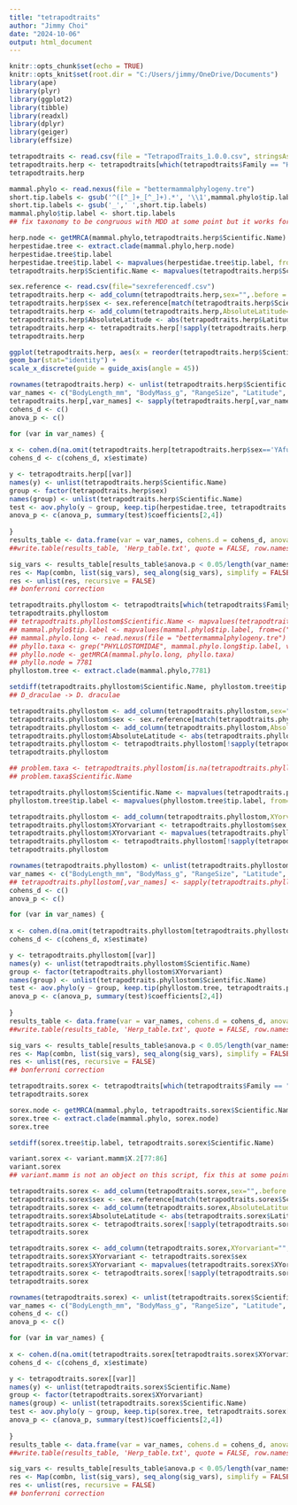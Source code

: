 ---
title: "tetrapodtraits"
author: "Jimmy Choi"
date: "2024-10-06"
output: html_document
---

```{r setup, include=FALSE}
knitr::opts_chunk$set(echo = TRUE)
knitr::opts_knit$set(root.dir = "C:/Users/jimmy/OneDrive/Documents")
library(ape)
library(plyr)
library(ggplot2)
library(tibble)
library(readxl)
library(dplyr)
library(geiger)
library(effsize)
```

```{r}
tetrapodtraits <- read.csv(file = "TetrapodTraits_1.0.0.csv", stringsAsFactors = FALSE)
tetrapodtraits.herp <- tetrapodtraits[which(tetrapodtraits$Family == "Herpestidae"),]
tetrapodtraits.herp
```

```{r}
mammal.phylo <- read.nexus(file = "bettermammalphylogeny.tre")
short.tip.labels <- gsub('^([^_]+_[^_]+).*', '\\1',mammal.phylo$tip.label)
short.tip.labels <- gsub('_',' ',short.tip.labels)
mammal.phylo$tip.label <- short.tip.labels
## fix taxonomy to be congruous with MDD at some point but it works for now... bleh
```

```{r}
herp.node <- getMRCA(mammal.phylo,tetrapodtraits.herp$Scientific.Name) ## do i know if this tree is node dated or tip dated?
herpestidae.tree <- extract.clade(mammal.phylo,herp.node)
herpestidae.tree$tip.label
herpestidae.tree$tip.label <- mapvalues(herpestidae.tree$tip.label, from=c("Herpestes brachyurus","Herpestes edwardsii","Herpestes fuscus","Herpestes semitorquatus","Herpestes smithii","Herpestes urva","Herpestes vitticollis","Herpestes javanicus","Herpestes naso"), to=c("Urva brachyura","Urva edwardsii","Urva fusca","Urva semitorquata","Urva smithii","Urva urva","Urva vitticollis","Urva javanica","Xenogale naso"))
tetrapodtraits.herp$Scientific.Name <- mapvalues(tetrapodtraits.herp$Scientific.Name, from=c("Herpestes brachyurus","Herpestes edwardsii","Herpestes fuscus","Herpestes semitorquatus","Herpestes smithii","Herpestes urva","Herpestes vitticollis","Herpestes javanicus","Herpestes naso"), to=c("Urva brachyura","Urva edwardsii","Urva fusca","Urva semitorquata","Urva smithii","Urva urva","Urva vitticollis","Urva javanica","Xenogale naso"))
```

```{r}
sex.reference <- read.csv(file="sexreferencedf.csv")
tetrapodtraits.herp <- add_column(tetrapodtraits.herp,sex="",.before = 1)
tetrapodtraits.herp$sex <- sex.reference[match(tetrapodtraits.herp$Scientific.Name, sexreference$species),2]
tetrapodtraits.herp <- add_column(tetrapodtraits.herp,AbsoluteLatitude="",.after = 63)
tetrapodtraits.herp$AbsoluteLatitude <- abs(tetrapodtraits.herp$Latitude)
tetrapodtraits.herp <- tetrapodtraits.herp[!sapply(tetrapodtraits.herp, function(x) all(x == ""))]
tetrapodtraits.herp
```

```{r}
ggplot(tetrapodtraits.herp, aes(x = reorder(tetrapodtraits.herp$Scientific.Name, RangeSize), y = RangeSize, fill = sex)) + 
geom_bar(stat="identity") +
scale_x_discrete(guide = guide_axis(angle = 45))
```

```{r}
rownames(tetrapodtraits.herp) <- unlist(tetrapodtraits.herp$Scientific.Name)
var_names <- c("BodyLength_mm", "BodyMass_g", "RangeSize", "Latitude", "AbsoluteLatitude", "AnnuMeanTemp","AnnuPrecip","TempSeasonality","PrecipSeasonality","Elevation")
tetrapodtraits.herp[,var_names] <- sapply(tetrapodtraits.herp[,var_names], as.numeric)
cohens_d <- c()
anova_p <- c()

for (var in var_names) {
    
x <- cohen.d(na.omit(tetrapodtraits.herp[tetrapodtraits.herp$sex=='YAfusion',][[var]]), na.omit(tetrapodtraits.herp[tetrapodtraits.herp$sex=='XY',][[var]]))
cohens_d <- c(cohens_d, x$estimate)

y <- tetrapodtraits.herp[[var]]
names(y) <- unlist(tetrapodtraits.herp$Scientific.Name)
group <- factor(tetrapodtraits.herp$sex)
names(group) <- unlist(tetrapodtraits.herp$Scientific.Name) 
test <- aov.phylo(y ~ group, keep.tip(herpestidae.tree, tetrapodtraits.herp[!(is.na(tetrapodtraits.herp[[var]])),]$Scientific.Name), nsim = 1000)
anova_p <- c(anova_p, summary(test)$coefficients[2,4])
    
}
results_table <- data.frame(var = var_names, cohens.d = cohens_d, anova.p = anova_p)
##write.table(results_table, 'Herp_table.txt', quote = FALSE, row.names = FALSE, sep = '\t')

sig_vars <- results_table[results_table$anova.p < 0.05/length(var_names),]$var
res <- Map(combn, list(sig_vars), seq_along(sig_vars), simplify = FALSE)
res <- unlist(res, recursive = FALSE)
## bonferroni correction
```

```{r}
tetrapodtraits.phyllostom <- tetrapodtraits[which(tetrapodtraits$Family == "Phyllostomidae"),]
tetrapodtraits.phyllostom
## tetrapodtraits.phyllostom$Scientific.Name <- mapvalues(tetrapodtraits.phyllostom$Scientific.Name, from=c("Artibeus toltecus","Artibeus phaeotis","Artibeus rosenbergi","Artibeus watsoni","Artibeus aztecus","Artibeus glaucus","Artibeus cinereus","Artibeus gnomus","Artibeus bogotensis","Artibeus ravus","Artibeus anderseni","Gardnerycteris crenulatum","Vampyriscus nymphaea","Carollia brevicaudum"), to=c("Dermanura tolteca","Dermanura phaeotis","Dermanura rosenbergi","Dermanura watsoni","Dermanura azteca","Dermanura glauca","Dermanura cinerea","Dermanura gnoma","Dermanura bogotensis","Dermanura rava","Dermanura anderseni","Gardnerycteris crenulata","Vampyriscus nymphaeus","Carollia brevicauda"))
## mammal.phylo$tip.label <- mapvalues(mammal.phylo$tip.label, from=c("Diaemus youngi","Mimon koepckeae","Dermanura toltecus","Dermanura rosenbergii","Dermanura aztecus","Dermanura glaucus","Dermanura cinereus","Dermanura gnomus","Vampyressa bidens","Vampyressa brocki","Vampyressa nymphaea","Mimon crenulatum","Lophostoma aequatorialis","Lophostoma silvicolum"), to=c("Diaemus youngii","Gardnerycteris koepckeae","Dermanura tolteca","Dermanura rosenbergi","Dermanura azteca","Dermanura glauca","Dermanura cinerea","Dermanura gnoma","Vampyriscus bidens","Vampyriscus brocki","Vampyriscus nymphaeus","Gardnerycteris crenulata","Lophostoma occidentale","Lophostoma silvicola"))
## mammal.phylo.long <- read.nexus(file = "bettermammalphylogeny.tre")
## phyllo.taxa <- grep("PHYLLOSTOMIDAE", mammal.phylo.long$tip.label, value = TRUE)
## phyllo.node <- getMRCA(mammal.phylo.long, phyllo.taxa)
## phyllo.node = 7781
phyllostom.tree <- extract.clade(mammal.phylo,7781)
```


```{r}
setdiff(tetrapodtraits.phyllostom$Scientific.Name, phyllostom.tree$tip.label)
## D_draculae -> D. draculae
```

```{r}
tetrapodtraits.phyllostom <- add_column(tetrapodtraits.phyllostom,sex="",.before = 1)
tetrapodtraits.phyllostom$sex <- sex.reference[match(tetrapodtraits.phyllostom$Scientific.Name, sexreference$species),2]
tetrapodtraits.phyllostom <- add_column(tetrapodtraits.phyllostom,AbsoluteLatitude="",.after = 63)
tetrapodtraits.phyllostom$AbsoluteLatitude <- abs(tetrapodtraits.phyllostom$Latitude)
tetrapodtraits.phyllostom <- tetrapodtraits.phyllostom[!sapply(tetrapodtraits.phyllostom, function(x) all(x == ""))]
tetrapodtraits.phyllostom
```

```{r}
## problem.taxa <- tetrapodtraits.phyllostom[is.na(tetrapodtraits.phyllostom$sex),]
## problem.taxa$Scientific.Name

tetrapodtraits.phyllostom$Scientific.Name <- mapvalues(tetrapodtraits.phyllostom$Scientific.Name, from=c("Dermanura aztecus", "Dermanura cinereus", "Dermanura glaucus", "Dermanura gnomus", "Dermanura rosenbergii", "Dermanura toltecus", "Lophostoma aequatorialis", "Lophostoma silvicolum", "Mimon crenulatum", "Mimon koepckeae", "Vampyressa bidens", "Vampyressa brocki", "Vampyressa nymphaea", "Desmodus_draculae"), to=c("Dermanura azteca", "Dermanura cinerea", "Dermanura glauca", "Dermanura gnoma", "Dermanura rosenbergi", "Dermanura tolteca", "Lophostoma occidentale", "Lophostoma silvicola", "Gardnerycteris crenulata", "Gardnerycteris koepckeae", "Vampyriscus bidens", "Vampyriscus brocki", "Vampyriscus nymphaeus", "Desmodus draculae"))
phyllostom.tree$tip.label <- mapvalues(phyllostom.tree$tip.label, from=c("Dermanura aztecus", "Dermanura cinereus", "Dermanura glaucus", "Dermanura gnomus", "Dermanura rosenbergii", "Dermanura toltecus", "Lophostoma aequatorialis", "Lophostoma silvicolum", "Mimon crenulatum", "Mimon koepckeae", "Vampyressa bidens", "Vampyressa brocki", "Vampyressa nymphaea"), to=c("Dermanura azteca", "Dermanura cinerea", "Dermanura glauca", "Dermanura gnoma", "Dermanura rosenbergi", "Dermanura tolteca", "Lophostoma occidentale", "Lophostoma silvicola", "Gardnerycteris crenulata", "Gardnerycteris koepckeae", "Vampyriscus bidens", "Vampyriscus brocki", "Vampyriscus nymphaeus"))
```


```{r}
tetrapodtraits.phyllostom <- add_column(tetrapodtraits.phyllostom,XYorvariant="",.before = 1)
tetrapodtraits.phyllostom$XYorvariant <- tetrapodtraits.phyllostom$sex
tetrapodtraits.phyllostom$XYorvariant <- mapvalues(tetrapodtraits.phyllostom$XYorvariant, from = c("XAfusion","XAYAfusion"), to = c("variant","variant"))
tetrapodtraits.phyllostom <- tetrapodtraits.phyllostom[!sapply(tetrapodtraits.phyllostom, function(x) all(x == ""))]
tetrapodtraits.phyllostom
```

```{r}
rownames(tetrapodtraits.phyllostom) <- unlist(tetrapodtraits.phyllostom$Scientific.Name)
var_names <- c("BodyLength_mm", "BodyMass_g", "RangeSize", "Latitude", "AbsoluteLatitude", "AnnuMeanTemp","AnnuPrecip","TempSeasonality","PrecipSeasonality","Elevation")
## tetrapodtraits.phyllostom[,var_names] <- sapply(tetrapodtraits.phyllostom[,var_names], as.numeric)
cohens_d <- c()
anova_p <- c()

for (var in var_names) {
    
x <- cohen.d(na.omit(tetrapodtraits.phyllostom[tetrapodtraits.phyllostom$XYorvariant=='variant',][[var]]), na.omit(tetrapodtraits.phyllostom[tetrapodtraits.phyllostom$XYorvariant=='XY',][[var]]))
cohens_d <- c(cohens_d, x$estimate)

y <- tetrapodtraits.phyllostom[[var]]
names(y) <- unlist(tetrapodtraits.phyllostom$Scientific.Name)
group <- factor(tetrapodtraits.phyllostom$XYorvariant)
names(group) <- unlist(tetrapodtraits.phyllostom$Scientific.Name) 
test <- aov.phylo(y ~ group, keep.tip(phyllostom.tree, tetrapodtraits.phyllostom[!(is.na(tetrapodtraits.phyllostom[[var]])),]$Scientific.Name), nsim = 1000)
anova_p <- c(anova_p, summary(test)$coefficients[2,4])
    
}
results_table <- data.frame(var = var_names, cohens.d = cohens_d, anova.p = anova_p)
##write.table(results_table, 'Herp_table.txt', quote = FALSE, row.names = FALSE, sep = '\t')

sig_vars <- results_table[results_table$anova.p < 0.05/length(var_names),]$var
res <- Map(combn, list(sig_vars), seq_along(sig_vars), simplify = FALSE)
res <- unlist(res, recursive = FALSE)
## bonferroni correction
```

```{r}
tetrapodtraits.sorex <- tetrapodtraits[which(tetrapodtraits$Family == "Soricidae"),]
tetrapodtraits.sorex
```

```{r}
sorex.node <- getMRCA(mammal.phylo, tetrapodtraits.sorex$Scientific.Name)
sorex.tree <- extract.clade(mammal.phylo, sorex.node)
sorex.tree
```

```{r}
setdiff(sorex.tree$tip.label, tetrapodtraits.sorex$Scientific.Name)
```

```{r}
variant.sorex <- variant.mamm$X.2[77:86]
variant.sorex
## variant.mamm is not an object on this script, fix this at some point, also make sure table of variant mammals is up to date, and this is the first time it comes up here so probably good practice to call back to it for the other families
```

```{r}
tetrapodtraits.sorex <- add_column(tetrapodtraits.sorex,sex="",.before = 1)
tetrapodtraits.sorex$sex <- sex.reference[match(tetrapodtraits.sorex$Scientific.Name, sex.reference$species),2]
tetrapodtraits.sorex <- add_column(tetrapodtraits.sorex,AbsoluteLatitude="",.after = 63)
tetrapodtraits.sorex$AbsoluteLatitude <- abs(tetrapodtraits.sorex$Latitude)
tetrapodtraits.sorex <- tetrapodtraits.sorex[!sapply(tetrapodtraits.sorex, function(x) all(x == ""))]
tetrapodtraits.sorex
```

```{r}
tetrapodtraits.sorex <- add_column(tetrapodtraits.sorex,XYorvariant="",.before = 1)
tetrapodtraits.sorex$XYorvariant <- tetrapodtraits.sorex$sex
tetrapodtraits.sorex$XYorvariant <- mapvalues(tetrapodtraits.sorex$XYorvariant, from = c("XAfusion"), to = c("variant"))
tetrapodtraits.sorex <- tetrapodtraits.sorex[!sapply(tetrapodtraits.sorex, function(x) all(x == ""))]
tetrapodtraits.sorex
```

```{r}
rownames(tetrapodtraits.sorex) <- unlist(tetrapodtraits.sorex$Scientific.Name)
var_names <- c("BodyLength_mm", "BodyMass_g", "RangeSize", "Latitude", "AbsoluteLatitude", "AnnuMeanTemp","AnnuPrecip","TempSeasonality","PrecipSeasonality","Elevation")
cohens_d <- c()
anova_p <- c()

for (var in var_names) {
    
x <- cohen.d(na.omit(tetrapodtraits.sorex[tetrapodtraits.sorex$XYorvariant=='variant',][[var]]), na.omit(tetrapodtraits.sorex[tetrapodtraits.sorex$XYorvariant=='XY',][[var]]))
cohens_d <- c(cohens_d, x$estimate)

y <- tetrapodtraits.sorex[[var]]
names(y) <- unlist(tetrapodtraits.sorex$Scientific.Name)
group <- factor(tetrapodtraits.sorex$XYorvariant)
names(group) <- unlist(tetrapodtraits.sorex$Scientific.Name) 
test <- aov.phylo(y ~ group, keep.tip(sorex.tree, tetrapodtraits.sorex[!(is.na(tetrapodtraits.sorex[[var]])),]$Scientific.Name), nsim = 1000)
anova_p <- c(anova_p, summary(test)$coefficients[2,4])
    
}
results_table <- data.frame(var = var_names, cohens.d = cohens_d, anova.p = anova_p)
##write.table(results_table, 'Herp_table.txt', quote = FALSE, row.names = FALSE, sep = '\t')

sig_vars <- results_table[results_table$anova.p < 0.05/length(var_names),]$var
res <- Map(combn, list(sig_vars), seq_along(sig_vars), simplify = FALSE)
res <- unlist(res, recursive = FALSE)
## bonferroni correction
```


